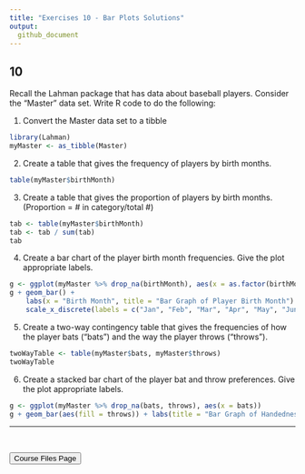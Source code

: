 ```yaml
---
title: "Exercises 10 - Bar Plots Solutions"
output:
  github_document
---
```


## 10

Recall the Lahman package that has data about baseball players. Consider the "Master" data set. Write R code to do the following:

1. Convert the Master data set to a tibble
```r
library(Lahman)
myMaster <- as_tibble(Master)
```

2. Create a table that gives the frequency of players by birth months.
```r
table(myMaster$birthMonth)
```

3. Create a table that gives the proportion of players by birth months. (Proportion = # in category/total #)
```r
tab <- table(myMaster$birthMonth)
tab <- tab / sum(tab)
tab
```

4. Create a bar chart of the player birth month frequencies. Give the plot appropriate labels.
```r
g <- ggplot(myMaster %>% drop_na(birthMonth), aes(x = as.factor(birthMonth)))
g + geom_bar() + 
	labs(x = "Birth Month", title = "Bar Graph of Player Birth Month") +
	scale_x_discrete(labels = c("Jan", "Feb", "Mar", "Apr", "May", "Jun", "Jul", "Aug", "Sep", "Oct", "Nov", "Dec"))
```

5. Create a two-way contingency table that gives the frequencies of how the player bats ("bats") and the way the player throws ("throws").

```r
twoWayTable <- table(myMaster$bats, myMaster$throws)
twoWayTable
```

6. Create a stacked bar chart of the player bat and throw preferences. Give the plot appropriate labels.

```r
g <- ggplot(myMaster %>% drop_na(bats, throws), aes(x = bats))
g + geom_bar(aes(fill = throws)) + labs(title = "Bar Graph of Handedness and Batting Style")
```

<hr>

<br>

<a href = "https://jbpost2.github.io/Basics-of-R-for-Data-Science-and-Statistics/CourseFiles.html"><button type="button">Course Files Page</button></a>

